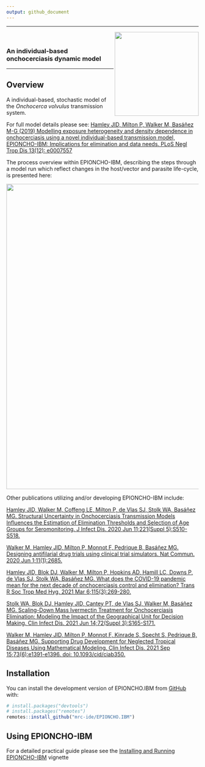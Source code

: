 ```yaml
---
output: github_document
---
```


---

<!-- badges: start -->
<!-- badges: end -->

<img src='man/figures/EPIONCHO-IBM_logo3.png' align="right" height="220" />  

<br />

### An individual-based onchocerciasis dynamic model

---

## Overview

A individual-based, stochastic model of the *Onchocerca volvulus* transmission system.

For full model details please see:
[Hamley JID, Milton P, Walker M, Basáñez M-G (2019) Modelling exposure heterogeneity and density dependence in onchocerciasis using a novel individual-based transmission model, EPIONCHO-IBM: Implications for elimination and data needs. PLoS Negl Trop Dis 13(12): e0007557](https://doi.org/10.1371/journal.pntd.0007557)

The process overview within EPIONCHO-IBM, describing the steps through a model run which reflect changes in the host/vector and parasite life-cycle, is presented here:

<img src='man/figures/oncho_oncho_processflowchart.png' align="below" height="800" /> 

Other publications utilizing and/or developing EPIONCHO-IBM include:

[Hamley JID, Walker M, Coffeng LE, Milton P, de Vlas SJ, Stolk WA, Basáñez MG. Structural Uncertainty in Onchocerciasis Transmission Models Influences the Estimation of Elimination Thresholds and Selection of Age Groups for Seromonitoring. J Infect Dis. 2020 Jun 11;221(Suppl 5):S510-S518.](https://doi.org/10.1093%2Finfdis%2Fjiz674)

[Walker M, Hamley JID, Milton P, Monnot F, Pedrique B, Basáñez MG. Designing antifilarial drug trials using clinical trial simulators. Nat Commun. 2020 Jun 1;11(1):2685.](https://doi.org/10.1038/s41467-020-16442-y)

[Hamley JID, Blok DJ, Walker M, Milton P, Hopkins AD, Hamill LC, Downs P, de Vlas SJ, Stolk WA, Basáñez MG. What does the COVID-19 pandemic mean for the next decade of onchocerciasis control and elimination? Trans R Soc Trop Med Hyg. 2021 Mar 6;115(3):269-280.](https://doi.org/10.1093/trstmh/traa193)

[Stolk WA, Blok DJ, Hamley JID, Cantey PT, de Vlas SJ, Walker M, Basáñez MG. Scaling-Down Mass Ivermectin Treatment for Onchocerciasis Elimination: Modeling the Impact of the Geographical Unit for Decision Making. Clin Infect Dis. 2021 Jun 14;72(Suppl 3):S165-S171.](https://doi.org/10.1093/cid/ciab238)

[Walker M, Hamley JID, Milton P, Monnot F, Kinrade S, Specht S, Pedrique B, Basáñez MG. Supporting Drug Development for Neglected Tropical Diseases Using Mathematical Modeling. Clin Infect Dis. 2021 Sep 15;73(6):e1391-e1396. doi: 10.1093/cid/ciab350.](https://doi.org/10.1093%2Fcid%2Fciab350)


## Installation

You can install the development version of EPIONCHO.IBM from [GitHub](https://github.com/) with:

``` r
# install.packages("devtools")
# install.packages("remotes")
remotes::install_github("mrc-ide/EPIONCHO.IBM")
```

## Using EPIONCHO-IBM

For a detailed practical guide please see the [Installing and Running EPIONCHO-IBM](https://github.com/mrc-ide/EPIONCHO.IBM/blob/master/vignettes/Running_EPIONCHO_IBM.Rmd) vignette


